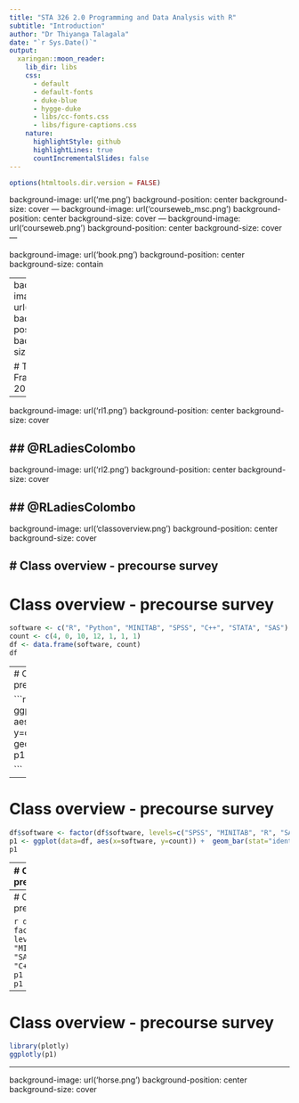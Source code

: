 ```yaml
---
title: "STA 326 2.0 Programming and Data Analysis with R"
subtitle: "Introduction"
author: "Dr Thiyanga Talagala"
date: "`r Sys.Date()`"
output:
  xaringan::moon_reader:
    lib_dir: libs
    css: 
      - default
      - default-fonts
      - duke-blue
      - hygge-duke
      - libs/cc-fonts.css
      - libs/figure-captions.css
    nature:
      highlightStyle: github
      highlightLines: true
      countIncrementalSlides: false
---
```

```r
options(htmltools.dir.version = FALSE)
```

background-image: url('me.png')
background-position: center
background-size: cover
---
background-image: url('courseweb_msc.png')
background-position: center
background-size: cover
---
background-image: url('courseweb.png')
background-position: center
background-size: cover
---

background-image: url('book.png')
background-position: center
background-size: contain


---
background-image: url('RLadies.jpg')
background-position: center
background-size: cover

# Toulouse, France, June-2019
---

background-image: url('rl1.png')
background-position: center
background-size: cover

## @RLadiesColombo
---

background-image: url('rl2.png')
background-position: center
background-size: cover

## @RLadiesColombo
---

background-image: url('classoverview.png')
background-position: center
background-size: cover

# Class overview - precourse survey
---

# Class overview - precourse survey

```r
software <- c("R", "Python", "MINITAB", "SPSS", "C++", "STATA", "SAS")
count <- c(4, 0, 10, 12, 1, 1, 1)
df <- data.frame(software, count)
df

```

---
# Class overview - precourse survey

```r
library(ggplot2)
p1 <- ggplot(data=df, aes(x=software, y=count)) +  geom_bar(stat="identity")
p1

```
---

# Class overview - precourse survey

```r
df$software <- factor(df$software, levels=c("SPSS", "MINITAB", "R", "SAS", "STATA", "C++", ""))
p1 <- ggplot(data=df, aes(x=software, y=count)) +  geom_bar(stat="identity")
p1

```

---
# Class overview - precourse survey

```r
df$software <- factor(df$software, levels=c("SPSS", "MINITAB", 
                                            "R", "SAS", "STATA", "C++", ""))
p1 <- ggplot(data=df, aes(x=software, y=count)) +  geom_bar(stat="identity", fill="forestgreen")
p1


```

---
# Class overview - precourse survey

```r
df$software <- factor(df$software, levels=c("SPSS", "MINITAB", "R", "SAS", "STATA", "C++", ""))
p1 <- p1 + coord_flip()
p1
```

---
# Class overview - precourse survey

```r
library(plotly)
ggplotly(p1)
```

---
background-image: url('horse.png')
background-position: center
background-size: cover
